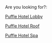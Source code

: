 {{Disambiguation}}
Are you looking for?:

[[Puffle Hotel Lobby]]

[[Puffle Hotel Roof]]

[[Puffle Hotel Spa]]
